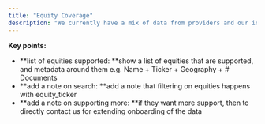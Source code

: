 ```yaml
---
title: "Equity Coverage"
description: "We currently have a mix of data from providers and our in-house scraping team and have complete and live data for the following equities."
---
```


**Key points:**

- **list of equities supported: **show a list of equities that are supported, and metadata around them e.g. Name \+ Ticker \+ Geography \+ # Documents
- **add a note on search: **add a note that filtering on equities happens with equity_ticker
- **add a note on supporting more: **if they want more support, then to directly contact us for extending onboarding of the data